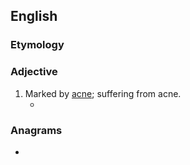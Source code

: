 ==English==

===Etymology===
{{suffix|en|acne|ed}}

===Adjective===
{{en-adj}} {{tlb|en|possessional}}

# Marked by [[acne]]; suffering from acne.
#* {{quote-text|en|year=2007|author=Richard B. Schwartz|title=Proof of Purchase|page=230|passage=An '''acned''' teenager with his hand in a bag of nacho-flavored Doritos was whispering to another kid who was reading ''Lolita'' and picking his nose.}}

===Anagrams===
* {{anagrams|en|a=acden|Caden|Dance|Decan|caned|dance|decan}}